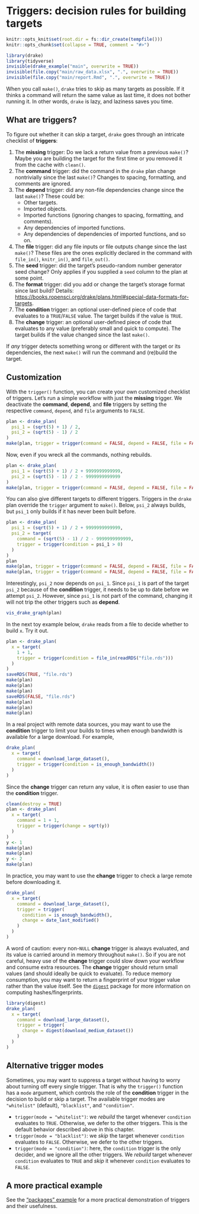 # Triggers: decision rules for building targets {#triggers}

```r
knitr::opts_knit$set(root.dir = fs::dir_create(tempfile()))
knitr::opts_chunk$set(collapse = TRUE, comment = "#>")
```

```r
library(drake)
library(tidyverse)
invisible(drake_example("main", overwrite = TRUE))
invisible(file.copy("main/raw_data.xlsx", ".", overwrite = TRUE))
invisible(file.copy("main/report.Rmd", ".", overwrite = TRUE))
```

When you call `make()`, `drake` tries to skip as many targets as possible. If it thinks a command will return the same value as last time, it does not bother running it. In other words, `drake` is lazy, and laziness saves you time.

## What are triggers?

To figure out whether it can skip a target, `drake` goes through an intricate checklist of **triggers**:

1. The **missing** trigger: Do we lack a return value from a previous `make()`? Maybe you are building the target for the first time or you removed it from the cache with `clean()`.
2. The **command** trigger: did the command in the `drake` plan change nontrivially since the last `make()`? Changes to spacing, formatting, and comments are ignored.
3. The **depend** trigger: did any non-file dependencies change since the last `make()`? These could be:
    - Other targets.
    - Imported objects.
    - Imported functions (ignoring changes to spacing, formatting, and comments).
    - Any dependencies of imported functions.
    - Any dependencies of dependencies of imported functions, and so on.
4. The **file** trigger: did any file inputs or file outputs change since the last `make()`? These files are the ones explicitly declared in the command with `file_in()`, `knitr_in()`, and `file_out()`.
5. The **seed** trigger: did the target's pseudo-random number generator seed change? Only applies if you supplied a `seed` column to the plan at some point.
6. The **format** trigger: did you add or change the target's storage format since last build? Details: <https://books.ropensci.org/drake/plans.html#special-data-formats-for-targets>.
7. The **condition** trigger: an optional user-defined piece of code that evaluates to a `TRUE`/`FALSE` value. The target builds if the value is `TRUE`.
8. The **change** trigger:  an optional user-defined piece of code that evaluates to any value (preferably small and quick to compute). The target builds if the value changed since the last `make()`.

If *any* trigger detects something wrong or different with the target or its dependencies, the next `make()` will run the command and (re)build the target.

## Customization

With the `trigger()` function, you can create your own customized checklist of triggers. Let's run a simple workflow with just the **missing** trigger. We deactivate the **command**, **depend**, and **file** triggers by setting the respective `command`, `depend`, and `file` arguments to `FALSE`.

```r
plan <- drake_plan(
  psi_1 = (sqrt(5) + 1) / 2,
  psi_2 = (sqrt(5) - 1) / 2
)
make(plan, trigger = trigger(command = FALSE, depend = FALSE, file = FALSE))
```

Now, even if you wreck all the commands, nothing rebuilds.

```r
plan <- drake_plan(
  psi_1 = (sqrt(5) + 1) / 2 + 9999999999999,
  psi_2 = (sqrt(5) - 1) / 2 - 9999999999999
)
make(plan, trigger = trigger(command = FALSE, depend = FALSE, file = FALSE))
```

You can also give different targets to different triggers. Triggers in the `drake` plan override the `trigger` argument to `make()`. Below, `psi_2` always builds, but `psi_1` only builds if it has never been built before.

```r
plan <- drake_plan(
  psi_1 = (sqrt(5) + 1) / 2 + 9999999999999,
  psi_2 = target(
    command = (sqrt(5) - 1) / 2 - 9999999999999,
    trigger = trigger(condition = psi_1 > 0)
  )
)
plan
make(plan, trigger = trigger(command = FALSE, depend = FALSE, file = FALSE))
make(plan, trigger = trigger(command = FALSE, depend = FALSE, file = FALSE))
```

Interestingly, `psi_2` now depends on `psi_1`. Since `psi_1` is part of the target `psi_2` because of the **condition** trigger, it needs to be up to date before we attempt `psi_2`. However, since `psi_1` is not part of the command, changing it will not trip the other triggers such as **depend**.

```r
vis_drake_graph(plan)
```

In the next toy example below, `drake` reads from a file to decide whether to build `x`. Try it out.

```r
plan <- drake_plan(
  x = target(
    1 + 1,
    trigger = trigger(condition = file_in(readRDS("file.rds")))
  )
)
saveRDS(TRUE, "file.rds")
make(plan)
make(plan)
make(plan)
saveRDS(FALSE, "file.rds")
make(plan)
make(plan)
make(plan)
```

In a real project with remote data sources, you may want to use the **condition** trigger to limit your builds to times when enough bandwidth is available for a large download. For example,

```r
drake_plan(
  x = target(
    command = download_large_dataset(),
    trigger = trigger(condition = is_enough_bandwidth())
  )
)
```

Since the **change** trigger can return any value, it is often easier to use than the **condition** trigger.

```r
clean(destroy = TRUE)
plan <- drake_plan(
  x = target(
    command = 1 + 1,
    trigger = trigger(change = sqrt(y))
  )
)
y <- 1
make(plan)
make(plan)
y <- 2
make(plan)
```

In practice, you may want to use the **change** trigger to check a large remote before downloading it.

```r
drake_plan(
  x = target(
    command = download_large_dataset(),
    trigger = trigger(
      condition = is_enough_bandwidth(),
      change = date_last_modified()
    )
  )
)
```

A word of caution: every non-`NULL` **change** trigger is always evaluated, and its value is carried around in memory throughout `make()`. So if you are not careful, heavy use of the **change** trigger could slow down your workflow and consume extra resources. The **change** trigger should return small values (and should ideally be quick to evaluate). To reduce memory consumption, you may want to return a fingerprint of your trigger value rather than the value itself. See the [`digest`](https://github.com/eddelbuettel/digest) package for more information on computing hashes/fingerprints.

```r
library(digest)
drake_plan(
  x = target(
    command = download_large_dataset(),
    trigger = trigger(
      change = digest(download_medium_dataset())
    )
  )
)
```

## Alternative trigger modes

Sometimes, you may want to suppress a target without having to worry about turning off every single trigger. That is why the `trigger()` function has a `mode` argument, which controls the role of the **condition** trigger in the decision to build or skip a target. The available trigger modes are `"whitelist"` (default), `"blacklist"`, and `"condition"`.

- `trigger(mode = "whitelist")`: we *rebuild* the target whenever `condition` evaluates to `TRUE`. Otherwise, we defer to the other triggers. This is the default behavior described above in this chapter.
- `trigger(mode = "blacklist")`: we *skip* the target whenever `condition` evaluates to `FALSE`. Otherwise, we defer to the other triggers.
- `trigger(mode = "condition")`: here, the `condition` trigger is the only decider, and we ignore all the other triggers. We *rebuild* target whenever `condition` evaluates to `TRUE` and *skip* it whenever `condition` evaluates to `FALSE`.

## A more practical example

See the ["packages" example](#packages) for a more practical demonstration of triggers and their usefulness.
